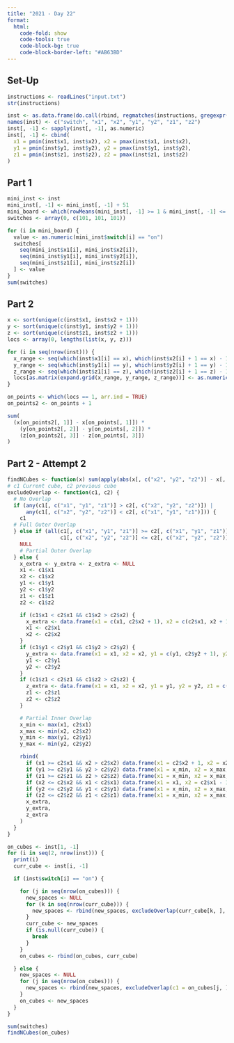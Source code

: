 ```yaml
---
title: "2021 - Day 22"
format:
  html:
    code-fold: show
    code-tools: true
    code-block-bg: true
    code-block-border-left: "#AB63BD"
---
```


## Set-Up

```r
instructions <- readLines("input.txt")
str(instructions)

inst <- as.data.frame(do.call(rbind, regmatches(instructions, gregexpr("on|off|(-|)\\d+", instructions))))
names(inst) <- c("switch", "x1", "x2", "y1", "y2", "z1", "z2")
inst[, -1] <- sapply(inst[, -1], as.numeric)
inst[, -1] <- cbind(
  x1 = pmin(inst$x1, inst$x2), x2 = pmax(inst$x1, inst$x2),
  y1 = pmin(inst$y1, inst$y2), y2 = pmax(inst$y1, inst$y2),
  z1 = pmin(inst$z1, inst$z2), z2 = pmax(inst$z1, inst$z2)
)
```

## Part 1

```r
mini_inst <- inst
mini_inst[, -1] <- mini_inst[, -1] + 51
mini_board <- which(rowMeans(mini_inst[, -1] >= 1 & mini_inst[, -1] <= 101) == 1)
switches <- array(0, c(101, 101, 101))

for (i in mini_board) {
  value <- as.numeric(mini_inst$switch[i] == "on")
  switches[
    seq(mini_inst$x1[i], mini_inst$x2[i]),
    seq(mini_inst$y1[i], mini_inst$y2[i]),
    seq(mini_inst$z1[i], mini_inst$z2[i])
  ] <- value
}
sum(switches)
```

## Part 2

```r
x <- sort(unique(c(inst$x1, inst$x2 + 1)))
y <- sort(unique(c(inst$y1, inst$y2 + 1)))
z <- sort(unique(c(inst$z1, inst$z2 + 1)))
locs <- array(0, lengths(list(x, y, z)))

for (i in seq(nrow(inst))) {
  x_range <- seq(which(inst$x1[i] == x), which(inst$x2[i] + 1 == x) - 1)
  y_range <- seq(which(inst$y1[i] == y), which(inst$y2[i] + 1 == y) - 1)
  z_range <- seq(which(inst$z1[i] == z), which(inst$z2[i] + 1 == z) - 1)
  locs[as.matrix(expand.grid(x_range, y_range, z_range))] <- as.numeric(inst$switch[i] == "on")
}

on_points <- which(locs == 1, arr.ind = TRUE)
on_points2 <- on_points + 1

sum(
  (x[on_points2[, 1]] - x[on_points[, 1]]) *
    (y[on_points2[, 2]] - y[on_points[, 2]]) *
    (z[on_points2[, 3]] - z[on_points[, 3]])
)
```

## Part 2 - Attempt 2

```r
findNCubes <- function(x) sum(apply(abs(x[, c("x2", "y2", "z2")] - x[, c("x1", "y1", "z1")]) + 1, 1, prod))
# c1 Current cube, c2 previous cube
excludeOverlap <- function(c1, c2) {
  # No Overlap
  if (any(c1[, c("x1", "y1", "z1")] > c2[, c("x2", "y2", "z2")]) |
      any(c1[, c("x2", "y2", "z2")] < c2[, c("x1", "y1", "z1")])) {
    c1
  # Full Outer Overlap
  } else if (all(c1[, c("x1", "y1", "z1")] >= c2[, c("x1", "y1", "z1")] &
                 c1[, c("x2", "y2", "z2")] <= c2[, c("x2", "y2", "z2")])) {
    NULL
    # Partial Outer Overlap
  } else {
    x_extra <- y_extra <- z_extra <- NULL
    x1 <- c1$x1
    x2 <- c1$x2
    y1 <- c1$y1
    y2 <- c1$y2
    z1 <- c1$z1
    z2 <- c1$z2

    if (c1$x1 < c2$x1 && c1$x2 > c2$x2) {
      x_extra <- data.frame(x1 = c(x1, c2$x2 + 1), x2 = c(c2$x1, x2 + 1), y1 = y1, y2 = y2, z1 = z1, z2 = z2)
      x1 <- c2$x1
      x2 <- c2$x2
    }
    if (c1$y1 < c2$y1 && c1$y2 > c2$y2) {
      y_extra <- data.frame(x1 = x1, x2 = x2, y1 = c(y1, c2$y2 + 1), y2 = c(c2$y1, y2 + 1), z1 = z1, z2 = z2)
      y1 <- c2$y1
      y2 <- c2$y2
    }
    if (c1$z1 < c2$z1 && c1$z2 > c2$z2) {
      z_extra <- data.frame(x1 = x1, x2 = x2, y1 = y1, y2 = y2, z1 = c(c1$z1, c2$z2 + 1), z2 = c(c2$z1 - 1, c1$z2))
      z1 <- c2$z1
      z2 <- c2$z2
    }

    # Partial Inner Overlap
    x_min <- max(x1, c2$x1)
    x_max <- min(x2, c2$x2)
    y_min <- max(y1, c2$y1)
    y_max <- min(y2, c2$y2)

    rbind(
      if (x1 >= c2$x1 && x2 > c2$x2) data.frame(x1 = c2$x2 + 1, x2 = x2, y1 = y1, y2 = y2, z1 = z1, z2 = z2),
      if (y1 >= c2$y1 && y2 > c2$y2) data.frame(x1 = x_min, x2 = x_max, y1 = c2$y2 + 1, y2 = y2, z1 = z1, z2 = z2),
      if (z1 >= c2$z1 && z2 > c2$z2) data.frame(x1 = x_min, x2 = x_max, y1 = y_min, y2 = y_max, z1 = c2$z2 + 1, z2 = z2),
      if (x2 <= c2$x2 && x1 < c2$x1) data.frame(x1 = x1, x2 = c2$x1 - 1, y1 = y1, y2 = y2, z1 = z1, z2 = z2),
      if (y2 <= c2$y2 && y1 < c2$y1) data.frame(x1 = x_min, x2 = x_max, y1 = y1, y2 = c2$y1 - 1, z1 = z1, z2 = z2),
      if (z2 <= c2$z2 && z1 < c2$z1) data.frame(x1 = x_min, x2 = x_max, y1 = y_min, y2 = y_max, z1 = z1, z2 = c2$z1 - 1),
      x_extra,
      y_extra,
      z_extra
    )
  }
}

on_cubes <- inst[1, -1]
for (i in seq(2, nrow(inst))) {
  print(i)
  curr_cube <- inst[i, -1]

  if (inst$switch[i] == "on") {

    for (j in seq(nrow(on_cubes))) {
      new_spaces <- NULL
      for (k in seq(nrow(curr_cube))) {
        new_spaces <- rbind(new_spaces, excludeOverlap(curr_cube[k, ], on_cubes[j, ]))
      }
      curr_cube <- new_spaces
      if (is.null(curr_cube)) {
        break
      }
    }
    on_cubes <- rbind(on_cubes, curr_cube)

  } else {
    new_spaces <- NULL
    for (j in seq(nrow(on_cubes))) {
      new_spaces <- rbind(new_spaces, excludeOverlap(c1 = on_cubes[j, ], c2 = inst[i, ]))
    }
    on_cubes <- new_spaces
  }
}

sum(switches)
findNCubes(on_cubes)
```
